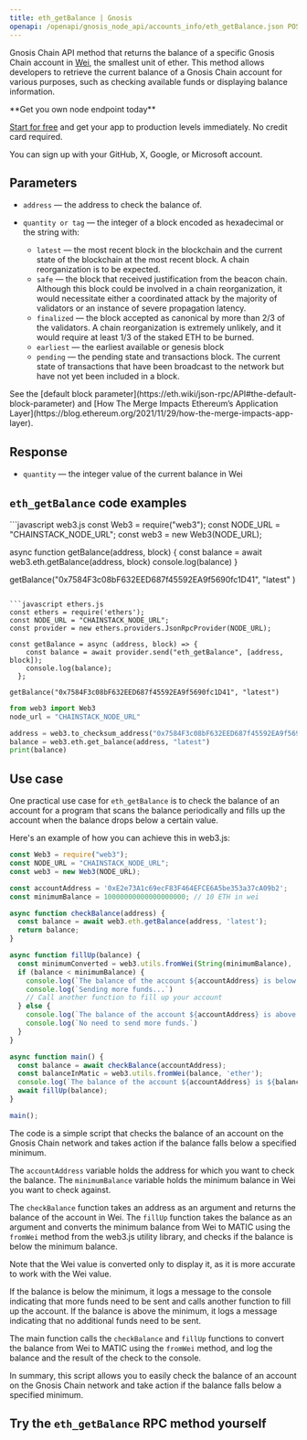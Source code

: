 ---
title: eth_getBalance | Gnosis
openapi: /openapi/gnosis_node_api/accounts_info/eth_getBalance.json POST /512e720763b369ed620657f84d38d2af
---

Gnosis Chain API method that returns the balance of a specific Gnosis Chain account in [Wei](https://www.investopedia.com/terms/w/wei.asp), the smallest unit of ether. This method allows developers to retrieve the current balance of a Gnosis Chain account for various purposes, such as checking available funds or displaying balance information.

<Check>
**Get you own node endpoint today**

[Start for free](https://console.chainstack.com/) and get your app to production levels immediately. No credit card required.

You can sign up with your GitHub, X, Google, or Microsoft account.
</Check>


## Parameters

* `address` — the address to check the balance of.
* `quantity or tag` — the integer of a block encoded as hexadecimal or the string with:

  + `latest` — the most recent block in the blockchain and the current state of the blockchain at the most recent block. A chain reorganization is to be expected.
  + `safe` — the block that received justification from the beacon chain. Although this block could be involved in a chain reorganization, it would necessitate either a coordinated attack by the majority of validators or an instance of severe propagation latency.
  + `finalized` — the block accepted as canonical by more than 2/3 of the validators. A chain reorganization is extremely unlikely, and it would require at least 1/3 of the staked ETH to be burned.
  + `earliest` — the earliest available or genesis block
  + `pending` — the pending state and transactions block. The current state of transactions that have been broadcast to the network but have not yet been included in a block.

<Note>
See the [default block parameter](https://eth.wiki/json-rpc/API#the-default-block-parameter) and [How The Merge Impacts Ethereum’s Application Layer](https://blog.ethereum.org/2021/11/29/how-the-merge-impacts-app-layer).
</Note>


## Response

* `quantity` — the integer value of the current balance in Wei

## `eth_getBalance` code examples

<CodeGroup>
```javascript web3.js
const Web3 = require("web3");
const NODE_URL = "CHAINSTACK_NODE_URL";
const web3 = new Web3(NODE_URL);

async function getBalance(address, block) {
  const balance = await web3.eth.getBalance(address, block)
  console.log(balance)
 }
 
 getBalance("0x7584F3c08bF632EED687f45592EA9f5690fc1D41", "latest" )
```

```javascript ethers.js
const ethers = require('ethers');
const NODE_URL = "CHAINSTACK_NODE_URL";
const provider = new ethers.providers.JsonRpcProvider(NODE_URL);

const getBalance = async (address, block) => {
    const balance = await provider.send("eth_getBalance", [address, block]);
    console.log(balance);
  };

getBalance("0x7584F3c08bF632EED687f45592EA9f5690fc1D41", "latest")
```

```python web3.py
from web3 import Web3  
node_url = "CHAINSTACK_NODE_URL" 

address = web3.to_checksum_address("0x7584F3c08bF632EED687f45592EA9f5690fc1D41")
balance = web3.eth.get_balance(address, "latest") 
print(balance) 
```
</CodeGroup>


## Use case

One practical use case for `eth_getBalance` is to check the balance of an account for a program that scans the balance periodically and fills up the account when the balance drops below a certain value.

Here's an example of how you can achieve this in web3.js:

```javascript inedx.js
const Web3 = require("web3");
const NODE_URL = "CHAINSTACK_NODE_URL";
const web3 = new Web3(NODE_URL);

const accountAddress = '0xE2e73A1c69ecF83F464EFCE6A5be353a37cA09b2';
const minimumBalance = 10000000000000000000; // 10 ETH in wei

async function checkBalance(address) {
  const balance = await web3.eth.getBalance(address, 'latest');
  return balance;
}

async function fillUp(balance) {
  const minimumConverted = web3.utils.fromWei(String(minimumBalance), 'ether');
  if (balance < minimumBalance) {
    console.log(`The balance of the account ${accountAddress} is below ${minimumConverted} Matic.`);
    console.log(`Sending more funds...`)
    // Call another function to fill up your account
  } else {
    console.log(`The balance of the account ${accountAddress} is above ${minimumConverted} Matic.`);
    console.log(`No need to send more funds.`)
  }
}

async function main() {
  const balance = await checkBalance(accountAddress);
  const balanceInMatic = web3.utils.fromWei(balance, 'ether');
  console.log(`The balance of the account ${accountAddress} is ${balanceInMatic} Matic. \n`);
  await fillUp(balance);
}

main();
```


The code is a simple script that checks the balance of an account on the Gnosis Chain network and takes action if the balance falls below a specified minimum.

The `accountAddress` variable holds the address for which you want to check the balance. The `minimumBalance` variable holds the minimum balance in Wei you want to check against.

The `checkBalance` function takes an address as an argument and returns the balance of the account in Wei. The `fillUp` function takes the balance as an argument and converts the minimum balance from Wei to MATIC using the `fromWei` method from the web3.js utility library, and checks if the balance is below the minimum balance.

<Note>
Note that the Wei value is converted only to display it, as it is more accurate to work with the Wei value.
</Note>


If the balance is below the minimum, it logs a message to the console indicating that more funds need to be sent and calls another function to fill up the account. If the balance is above the minimum, it logs a message indicating that no additional funds need to be sent.

The main function calls the `checkBalance` and `fillUp` functions to convert the balance from Wei to MATIC using the `fromWei` method, and log the balance and the result of the check to the console.

In summary, this script allows you to easily check the balance of an account on the Gnosis Chain network and take action if the balance falls below a specified minimum.

## Try the `eth_getBalance` RPC method yourself
